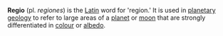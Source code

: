 '''Regio''' (pl. ''regiones'') is the [[Latin]] word for 'region.' It is used in [[planetary geology]] to refer to large areas of a [[planet]] or [[natural satellite|moon]] that are strongly differentiated in [[colour]] or [[albedo]].

{{crater-stub}}